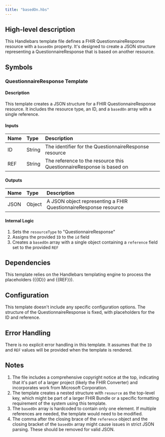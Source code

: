 ```yaml
---
title: "basedOn.hbs"
---
```


## High-level description
This Handlebars template file defines a FHIR QuestionnaireResponse resource with a `basedOn` property. It's designed to create a JSON structure representing a QuestionnaireResponse that is based on another resource.

## Symbols

### QuestionnaireResponse Template
#### Description
This template creates a JSON structure for a FHIR QuestionnaireResponse resource. It includes the resource type, an ID, and a `basedOn` array with a single reference.

#### Inputs
| Name | Type | Description |
|:-----|:-----|:------------|
| ID | String | The identifier for the QuestionnaireResponse resource |
| REF | String | The reference to the resource this QuestionnaireResponse is based on |

#### Outputs
| Name | Type | Description |
|:-----|:-----|:------------|
| JSON | Object | A JSON object representing a FHIR QuestionnaireResponse resource |

#### Internal Logic
1. Sets the `resourceType` to "QuestionnaireResponse"
2. Assigns the provided `ID` to the `id` field
3. Creates a `basedOn` array with a single object containing a `reference` field set to the provided `REF`

## Dependencies
This template relies on the Handlebars templating engine to process the placeholders ({{ID}} and {{REF}}).

## Configuration
This template doesn't include any specific configuration options. The structure of the QuestionnaireResponse is fixed, with placeholders for the ID and reference.

## Error Handling
There is no explicit error handling in this template. It assumes that the `ID` and `REF` values will be provided when the template is rendered.

## Notes
1. The file includes a comprehensive copyright notice at the top, indicating that it's part of a larger project (likely the FHIR Converter) and incorporates work from Microsoft Corporation.
2. The template creates a nested structure with `resource` as the top-level key, which might be part of a larger FHIR Bundle or a specific formatting requirement of the system using this template.
3. The `basedOn` array is hardcoded to contain only one element. If multiple references are needed, the template would need to be modified.
4. The comma after the closing brace of the `reference` object and the closing bracket of the `basedOn` array might cause issues in strict JSON parsing. These should be removed for valid JSON.